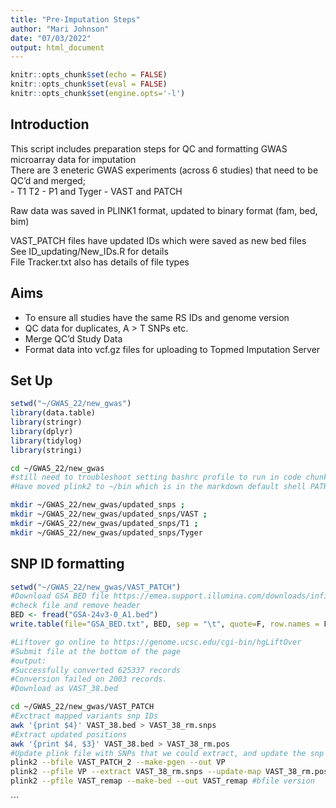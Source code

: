 ```yaml
---
title: "Pre-Imputation Steps"
author: "Mari Johnson"
date: "07/03/2022"
output: html_document
---
```


```r
knitr::opts_chunk$set(echo = FALSE)
knitr::opts_chunk$set(eval = FALSE)
knitr::opts_chunk$set(engine.opts='-l')
```

## Introduction 

This script includes preparation steps for QC and formatting GWAS microarray data for imputation\
There are 3 eneteric GWAS experiments (across 6 studies) that need to be QC'd and merged;\
- T1 T2
- P1 and Tyger
- VAST and PATCH

Raw data was saved in PLINK1 format, updated to binary format (fam, bed, bim)

VAST_PATCH files have updated IDs which were saved as new bed files\
See ID_updating/New_IDs.R for details\
File Tracker.txt also has details of file types\

## Aims 

- To ensure all studies have the same RS IDs and genome version
- QC data for duplicates, A > T SNPs etc.
- Merge QC'd Study Data
- Format data into vcf.gz files for uploading to Topmed Imputation Server

## Set Up 

```r
setwd("~/GWAS_22/new_gwas")
library(data.table)
library(stringr)
library(dplyr)
library(tidylog)
library(stringi)
```
```bash
cd ~/GWAS_22/new_gwas
#still need to troubleshoot setting bashrc profile to run in code chunks engine opts - l didn't work,
#Have moved plink2 to ~/bin which is in the markdown default shell PATH
```

```bash
mkdir ~/GWAS_22/new_gwas/updated_snps ;
mkdir ~/GWAS_22/new_gwas/updated_snps/VAST ;
mkdir ~/GWAS_22/new_gwas/updated_snps/T1 ;
mkdir ~/GWAS_22/new_gwas/updated_snps/Tyger
```

## SNP ID formatting

```r
setwd("~/GWAS_22/new_gwas/VAST_PATCH")
#Download GSA BED file https://emea.support.illumina.com/downloads/infinium-global-screening-array-v3-0-support-files.htm
#check file and remove header
BED <- fread("GSA-24v3-0_A1.bed")  
write.table(file="GSA_BED.txt", BED, sep = "\t", quote=F, row.names = F, col.names = F)

#Liftover go online to https://genome.ucsc.edu/cgi-bin/hgLiftOver
#Submit file at the bottom of the page
#output:
#Successfully converted 625337 records
#Conversion failed on 2003 records.
#Download as VAST_38.bed
```

```bash

cd ~/GWAS_22/new_gwas/VAST_PATCH
#Exctract mapped variants snp IDs
awk '{print $4}' VAST_38.bed > VAST_38_rm.snps
#Extract updated positions
awk '{print $4, $3}' VAST_38.bed > VAST_38_rm.pos
#Update plink file with SNPs that we could extract, and update the snp coordinates using update map function
plink2 --bfile VAST_PATCH_2 --make-pgen --out VP
plink2 --pfile VP --extract VAST_38_rm.snps --update-map VAST_38_rm.pos --sort-vars --make-pgen --out VAST_remap
plink2 --pfile VAST_remap --make-bed --out VAST_remap #bfile version
```

```